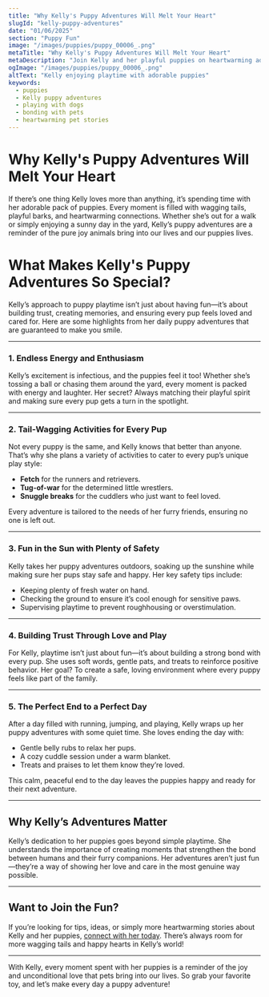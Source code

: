 ```yaml
---
title: "Why Kelly's Puppy Adventures Will Melt Your Heart"
slugId: "kelly-puppy-adventures"
date: "01/06/2025"
section: "Puppy Fun"
image: "/images/puppies/puppy_00006_.png"
metaTitle: "Why Kelly's Puppy Adventures Will Melt Your Heart"
metaDescription: "Join Kelly and her playful puppies on heartwarming adventures filled with fun, bonding, and cuteness overload."
ogImage: "/images/puppies/puppy_00006_.png"
altText: "Kelly enjoying playtime with adorable puppies"
keywords:
  - puppies
  - Kelly puppy adventures
  - playing with dogs
  - bonding with pets
  - heartwarming pet stories
---
```


# Why Kelly's Puppy Adventures Will Melt Your Heart

If there’s one thing Kelly loves more than anything, it’s spending time with her adorable pack of puppies. Every moment is filled with wagging tails, playful barks, and heartwarming connections. Whether she’s out for a walk or simply enjoying a sunny day in the yard, Kelly’s puppy adventures are a reminder of the pure joy animals bring into our lives and our puppies lives.

# What Makes Kelly's Puppy Adventures So Special?

Kelly’s approach to puppy playtime isn’t just about having fun—it’s about building trust, creating memories, and ensuring every pup feels loved and cared for. Here are some highlights from her daily puppy adventures that are guaranteed to make you smile.

---

### 1. Endless Energy and Enthusiasm

Kelly’s excitement is infectious, and the puppies feel it too! Whether she’s tossing a ball or chasing them around the yard, every moment is packed with energy and laughter. Her secret? Always matching their playful spirit and making sure every pup gets a turn in the spotlight.

---

### 2. Tail-Wagging Activities for Every Pup

Not every puppy is the same, and Kelly knows that better than anyone. That’s why she plans a variety of activities to cater to every pup’s unique play style:
- **Fetch** for the runners and retrievers.
- **Tug-of-war** for the determined little wrestlers.
- **Snuggle breaks** for the cuddlers who just want to feel loved.

Every adventure is tailored to the needs of her furry friends, ensuring no one is left out.

---

### 3. Fun in the Sun with Plenty of Safety

Kelly takes her puppy adventures outdoors, soaking up the sunshine while making sure her pups stay safe and happy. Her key safety tips include:
- Keeping plenty of fresh water on hand.
- Checking the ground to ensure it’s cool enough for sensitive paws.
- Supervising playtime to prevent roughhousing or overstimulation.

---

### 4. Building Trust Through Love and Play

For Kelly, playtime isn’t just about fun—it’s about building a strong bond with every pup. She uses soft words, gentle pats, and treats to reinforce positive behavior. Her goal? To create a safe, loving environment where every puppy feels like part of the family.

---

### 5. The Perfect End to a Perfect Day

After a day filled with running, jumping, and playing, Kelly wraps up her puppy adventures with some quiet time. She loves ending the day with:
- Gentle belly rubs to relax her pups.
- A cozy cuddle session under a warm blanket.
- Treats and praises to let them know they’re loved.

This calm, peaceful end to the day leaves the puppies happy and ready for their next adventure.

---

## Why Kelly’s Adventures Matter

Kelly’s dedication to her puppies goes beyond simple playtime. She understands the importance of creating moments that strengthen the bond between humans and their furry companions. Her adventures aren’t just fun—they’re a way of showing her love and care in the most genuine way possible.

---

## Want to Join the Fun?

If you’re looking for tips, ideas, or simply more heartwarming stories about Kelly and her puppies, [connect with her today](#). There’s always room for more wagging tails and happy hearts in Kelly’s world!

---

With Kelly, every moment spent with her puppies is a reminder of the joy and unconditional love that pets bring into our lives. So grab your favorite toy, and let’s make every day a puppy adventure!

